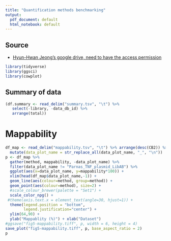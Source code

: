 ```yaml
---
title: "Quantification methods benchmarking"
output:
  pdf_document: default
  html_notebook: default
---
```


## Source

* [Hyun-Hwan Jeong's google drive, need to have the access permission](https://docs.google.com/spreadsheets/d/1LZhDcsd3VD205qc8BlCQ3KwaRthBl_GUu78JZV-eA0Y/edit#gid=1345122463)

```r
library(tidyverse)
library(ggsci)
library(cowplot)
```

## Summary of data

```r
(df.summary <- read_delim("summary.tsv", "\t") %>% 
   select(-library, -data_db_id) %>%
   arrange(total))
```

# Mappability

```r
df_map <- read_delim("mappability.tsv", "\t") %>% arrange(desc(CB2)) %>%
  mutate(data_plot_name = str_replace_all(data_plot_name, "_", "\n"))
p <- df_map %>% 
  gather(method, mappability, -data_plot_name) %>%
  filter(data_plot_name != "Parnas_TNF_plasmid_LibAB") %>%
  ggplot(aes(x=data_plot_name, y=mappability*100)) + 
  xlim(head(df_map$data_plot_name,-1)) +
  geom_line(aes(colour=method, group=method)) +
  geom_point(aes(colour=method), size=2) +
  #scale_colour_brewer(palette = "Set1") +
  scale_color_npg() +
 #theme(axis.text.x = element_text(angle=30, hjust=1)) + 
  theme(legend.position = "bottom",
        legend.justification="center") +
  ylim(64,90) +
  ylab("Mappablity (%)") + xlab("Dataset")
#ggsave("fig5-mappability.tiff", p, width = 6, height = 4)
save_plot("fig5-mappability.tiff", p, base_aspect_ratio = 2)
p
```
